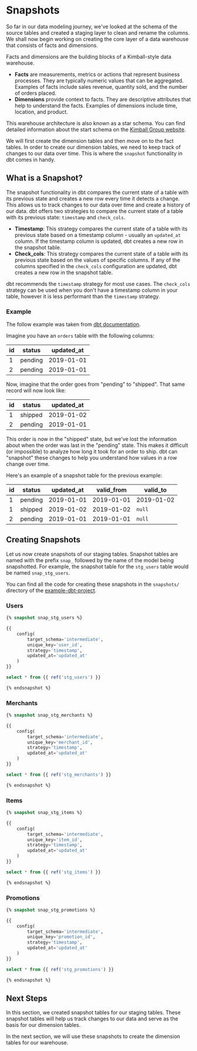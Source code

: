 
# Snapshots

So far in our data modeling journey, we've looked at the schema of the source tables and created
a staging layer to clean and rename the columns. We shall now begin working on creating the core
layer of a data warehouse that consists of facts and dimensions.

<InformationBox type="info">

Facts and dimensions are the building blocks of a Kimball-style data warehouse.

- **Facts** are measurements, metrics or actions that represent business processes. They are typically
  numeric values that can be aggregated. Examples of facts include sales revenue, quantity sold, and
  the number of orders placed.
- **Dimensions** provide context to facts. They are descriptive attributes that help to understand the
  facts. Examples of dimensions include time, location, and product.

This warehouse architecture is also known as a star schema. You can find detailed information about
the start schema on the [Kimball Group website](https://www.kimballgroup.com/data-warehouse-business-intelligence-resources/kimball-techniques/dimensional-modeling-techniques/).

</InformationBox>

We will first create the dimension tables and then move on to the fact tables. In order to create our dimension tables,
we need to keep track of changes to our data over time. This is where the `snapshot` functionality in dbt comes in handy.

## What is a Snapshot?

The snapshot functionality in dbt compares the current state of a table with its previous state and creates a new row
every time it detects a change. This allows us to track changes to our data over time and create a history of our data.
dbt offers two strategies to compare the current state of a table with its previous state: `timestamp` and `check_cols`.

- **Timestamp**: This strategy compares the current state of a table with its previous state based on a
  timestamp column - usually an `updated_at` column.
  If the timestamp column is updated, dbt creates a new row in the snapshot table.
- **Check_cols**: This strategy compares the current state of a table with its previous state based on the values
  of specific columns. If any of the columns specified in the `check_cols` configuration are updated, dbt creates a new row
  in the snapshot table.

<InformationBox type="warning">

dbt recommends the `timestamp` strategy for most use cases. The `check_cols` strategy can be used when you don't have a
timestamp column in your table, however it is less performant than the `timestamp` strategy.

</InformationBox>

### Example

The follow example was taken from [dbt documentation](https://docs.getdbt.com/docs/building-a-dbt-project/building-models/snapshots).

Imagine you have an `orders` table with the following columns:

| id  | status  | updated_at |
| --- | ------- | ---------- |
| 1   | pending | 2019-01-01 |
| 2   | pending | 2019-01-01 |

Now, imagine that the order goes from "pending" to "shipped". That same record will now look like:

| id  | status  | updated_at |
| --- | ------- | ---------- |
| 1   | shipped | 2019-01-02 |
| 2   | pending | 2019-01-01 |

This order is now in the "shipped" state, but we've lost the information about when the order was
last in the "pending" state.
This makes it difficult (or impossible) to analyze how long it took for an order to ship.
dbt can "snapshot" these changes to help you understand how values in a row change over time.

Here's an example of a snapshot table for the previous example:

| id  | status  | updated_at | valid_from | valid_to   |
| --- | ------- | ---------- | ---------- | ---------- |
| 1   | pending | 2019-01-01 | 2019-01-01 | 2019-01-02 |
| 1   | shipped | 2019-01-02 | 2019-01-02 | `null`     |
| 2   | pending | 2019-01-01 | 2019-01-01 | `null`     |

## Creating Snapshots

Let us now create snapshots of our staging tables. Snapshot tables are named with the prefix `snap_`
followed by the name of the model being snapshotted.
For example, the snapshot table for the `stg_users` table would be named `snap_stg_users`.

<InformationBox type="info">

You can find all the code for creating these snapshots in the `snapshots/` directory
of the [example-dbt-project](https://github.com/pragunbhutani/example-dbt-project/tree/main/snapshots/).

</InformationBox>

### Users

```sql
{% snapshot snap_stg_users %}

{{
    config(
        target_schema='intermediate',
        unique_key='user_id',
        strategy='timestamp',
        updated_at='updated_at'
    )
}}

select * from {{ ref('stg_users') }}

{% endsnapshot %}
```

### Merchants

```sql
{% snapshot snap_stg_merchants %}

{{
    config(
        target_schema='intermediate',
        unique_key='merchant_id',
        strategy='timestamp',
        updated_at='updated_at'
    )
}}

select * from {{ ref('stg_merchants') }}

{% endsnapshot %}
```

### Items

```sql
{% snapshot snap_stg_items %}

{{
    config(
        target_schema='intermediate',
        unique_key='item_id',
        strategy='timestamp',
        updated_at='updated_at'
    )
}}

select * from {{ ref('stg_items') }}

{% endsnapshot %}
```

### Promotions

```sql
{% snapshot snap_stg_promotions %}

{{
    config(
        target_schema='intermediate',
        unique_key='promotion_id',
        strategy='timestamp',
        updated_at='updated_at'
    )
}}

select * from {{ ref('stg_promotions') }}

{% endsnapshot %}
```

## Next Steps

In this section, we created snapshot tables for our staging tables. These snapshot tables will help us track changes to our data
and serve as the basis for our dimension tables.

In the next section, we will use these snapshots to create the dimension tables for our warehouse.
